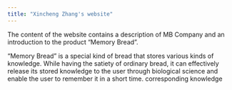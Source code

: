 ---
title: "Xincheng Zhang's website"
---

The content of the website contains a description of MB Company and an introduction to the product "Memory Bread".


"Memory Bread" is a special kind of bread that stores various kinds of knowledge. While having the satiety of ordinary bread, it can effectively release its stored knowledge to the user through biological science and enable the user to remember it in a short time. corresponding knowledge
